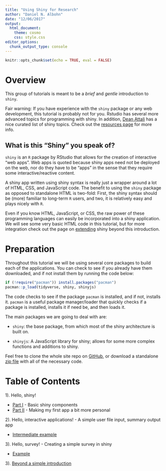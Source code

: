 ```yaml
---
title: "Using Shiny for Research"
author: "Daniel N. Albohn"
date: "12/06/2017"
output: 
  html_document:
    theme: cosmo
    css: style.css
editor_options: 
  chunk_output_type: console
---
```


```r
knitr::opts_chunk$set(echo = TRUE, eval = FALSE)
```

# Overview
This group of tutorials is meant to be a *brief* and *gentle* introduction to `shiny`.

Fair warning: If you have experience with the `shiny` package or any web development,
this tutorial is probably not for you. Rstudio has several more advanced topics for
programming with shiny. In addition, [Dean Attali](https://github.com/daattali/advanced-shiny)
has a nice curated list of shiny topics. Check out the [resources page](beyond_hello.html)
for more info.

## What is this "Shiny" you speak of?
`shiny` is an `R` package by RStudio that allows for the creation of interactive "web apps".
Web apps is quoted because shiny apps need not be deployed on the web, nor do they have to be
"apps" in the sense that they require some interactive/reactive content.

A shiny app written using shiny syntax is really just a wrapper around a lot of HTML, CSS,
and JavaScript code. The benefit to using the `shiny` package as opposed to standalone
HTML is two-fold: First, the shiny syntax should be (more) familiar to long-term `R` users,
and two, it is relatively easy and plays nicely with `R`.

Even if you know HTML, JavaScript, or CSS, the raw power of these programming languages
can easily be incorporated into a shiny application. We will see some very basic HTML
code in this tutorial, but for more integration check out the page on
[extending](beyond_hello.html) shiny beyond this introduction.

# Preparation
Throughout this tutorial we will be using several core packages to build
each of the applications. You can check to see if you already have them
downloaded, and if not install them by running the code below:

```r
if (!require("pacman")) install.packages("pacman")
pacman::p_load(tidyverse, shiny, shinyjs)
```

The code checks to see if the package `pacman` is installed, and if not,
installs it. `pacman` is a useful package manager/loader that quickly
checks if a package is installed, installs it if need be, and then loads it.

The main packages we are going to deal with are:

- `shiny`: the base package, from which most of the shiny architecture
is built on.

- `shinyjs`: A JavaScript library for shiny; allows for some more complex
functions and additions to shiny.

Feel free to clone the whole site repo on [GitHub](https://github.com/d-bohn/tutorials),
or download a standalone [zip file](https://psu.box.com/s/xsevf3t7e43sz4ry9mttrnqjqk0k48hz)
with all of the necessary code.

# Table of Contents

1). Hello, shiny!

  - [Part I](hello_shiny.html) - Basic shiny components
  - [Part II](hello_shinyII.html) - Making my first app a bit more personal

2). Hello, interactive applications! - A simple user file input, summary output app

  - [Intermediate example](io_app.html)
    
3). Hello, survey! - Creating a simple survey in shiny
    
  - [Example](simple_shiny_survey.html)

3). [Beyond a simple introduction](beyond_hello.html)

